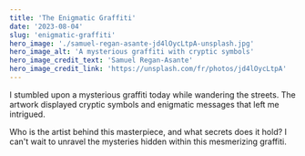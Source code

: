 ```yaml
---
title: 'The Enigmatic Graffiti'
date: '2023-08-04'
slug: 'enigmatic-graffiti'
hero_image: './samuel-regan-asante-jd4lOycLtpA-unsplash.jpg'
hero_image_alt: 'A mysterious graffiti with cryptic symbols'
hero_image_credit_text: 'Samuel Regan-Asante'
hero_image_credit_link: 'https://unsplash.com/fr/photos/jd4lOycLtpA'
---
```


I stumbled upon a mysterious graffiti today while wandering the streets. The artwork displayed cryptic symbols and enigmatic messages that left me intrigued.

Who is the artist behind this masterpiece, and what secrets does it hold? I can't wait to unravel the mysteries hidden within this mesmerizing graffiti.
